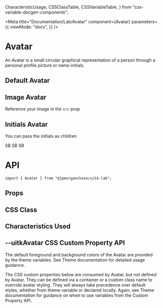  CharacteristicUsage,
  CSSClassTable,
  CSSVariableTable,
} from "css-variable-docgen-components";

<Meta
  title="Documentation/Lab/Avatar"
  component={Avatar}
  parameters={{
    viewMode: "docs",
  }}
/>

# Avatar

An Avatar is a small circular graphical representation of a person through a personal profile picture or name initials.

## Default Avatar

<Canvas>
  <Story name="Default Avatar" decorators={[withFlexGap]}>
    <Avatar size="small" />
    <Avatar size="medium" />
    <Avatar size="large" />
  </Story>
</Canvas>

## Image Avatar

Reference your image in the `src` prop

<Canvas>
  <Story name="Image Avatar" decorators={[withFlexGap]}>
    <Avatar alt="Logo" size="small" src="/docs/assets/placeholder.svg" />
    <Avatar alt="Logo" size="medium" src="/docs/assets/placeholder.svg" />
    <Avatar alt="Logo" size="large" src="/docs/assets/placeholder.svg" />
  </Story>
</Canvas>

## Initials Avatar

You can pass the initials as children

<Canvas>
  <Story name="Initials Avatar" decorators={[withFlexGap]}>
    <Avatar size="small">SB</Avatar>
    <Avatar size="medium">SB</Avatar>
    <Avatar size="large">SB</Avatar>
  </Story>
</Canvas>

# API

```
import { Avatar } from "@jpmorganchase/uitk-lab";
```

## Props

<ArgsTable of={Avatar} />

## CSS Class

<CSSClassTable of={Avatar} />

## Characteristics Used

<CharacteristicUsage of={Avatar} />

## --uitkAvatar CSS Custom Property API

The default foreground and background colors of the Avatar are provided by the theme variables. See Theme documentation for detailed usage guidance.

The CSS custom properties below are consumed by Avatar, but not defined by Avatar. They can be defined via a container or
a custom class name to override avatar styling. They will always take precedence over default styles, whether from theme variable
or declared locally. Again, see Theme documentation for guidance on when to use variables from the Custom Property API.

<CSSVariableTable of={Avatar} />
